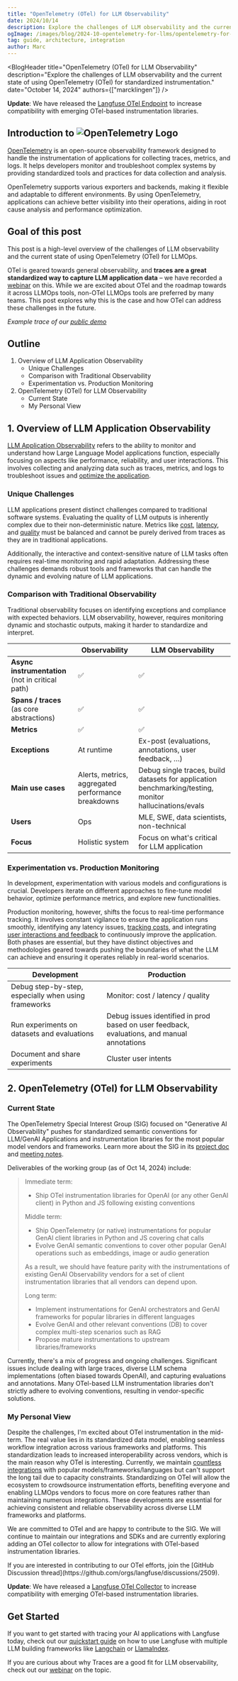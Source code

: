 ```yaml
---
title: "OpenTelemetry (OTel) for LLM Observability"
date: 2024/10/14
description: Explore the challenges of LLM observability and the current state of using OpenTelemetry (OTel) for standardized instrumentation.
ogImage: /images/blog/2024-10-opentelemetry-for-llms/opentelemetry-for-llms.png
tag: guide, architecture, integration
author: Marc
---
```



<BlogHeader
  title="OpenTelemetry (OTel) for LLM Observability"
  description="Explore the challenges of LLM observability and the current state of using OpenTelemetry (OTel) for standardized instrumentation."
  date="October 14, 2024"
  authors={["marcklingen"]}
/>


<Callout type="info">

**Update**: We have released the [Langfuse OTel Endpoint](/docs/opentelemetry/get-started) to increase compatibility with emerging OTel-based instrumentation libraries.

</Callout>

## Introduction to <Image src="/images/blog/2024-10-opentelemetry-for-llms/opentelemetry-logo.svg" alt="OpenTelemetry Logo" width={140} height={30} className="inline-block" />

[OpenTelemetry](https://opentelemetry.io/) is an open-source observability framework designed to handle the instrumentation of applications for collecting traces, metrics, and logs. It helps developers monitor and troubleshoot complex systems by providing standardized tools and practices for data collection and analysis.

OpenTelemetry supports various exporters and backends, making it flexible and adaptable to different environments. By using OpenTelemetry, applications can achieve better visibility into their operations, aiding in root cause analysis and performance optimization.

## Goal of this post

This post is a high-level overview of the challenges of LLM observability and the current state of using OpenTelemetry (OTel) for LLMOps.

OTel is geared towards general observability, and **traces are a great standardized way to capture LLM application data** – we have recorded a [webinar](/guides/videos/webinar-observability-llm-systems) on this. While we are excited about OTel and the roadmap towards it across LLMOps tools, non-OTel LLMOps tools are preferred by many teams. This post explores why this is the case and how OTel can address these challenges in the future.

_Example trace of our [public demo](/docs/docs/demo)_

<CloudflareVideo
  videoId="be2a8276c589a0de39ab846d505cf731"
  aspectRatio={1.516}
  gifStyle
  className="block dark:hidden"
/>
<CloudflareVideo
  videoId="835959b1fbe097cd396e7b20cd5cf91e"
  aspectRatio={1.516}
  gifStyle
  className="hidden dark:block"
/>

## Outline

1. Overview of LLM Application Observability
   - Unique Challenges
   - Comparison with Traditional Observability
   - Experimentation vs. Production Monitoring
2. OpenTelemetry (OTel) for LLM Observability
   - Current State
   - My Personal View

## 1. Overview of LLM Application Observability

[LLM Application Observability](/faq/all/llm-observability) refers to the ability to monitor and understand how Large Language Model applications function, especially focusing on aspects like performance, reliability, and user interactions. This involves collecting and analyzing data such as traces, metrics, and logs to troubleshoot issues and [optimize the application](/faq/all/llm-analytics-101).

### Unique Challenges

LLM applications present distinct challenges compared to traditional software systems. Evaluating the quality of LLM outputs is inherently complex due to their non-deterministic nature. Metrics like [cost](/docs/model-usage-and-cost), [latency](/docs/analytics/overview), and [quality](/docs/scores/overview) must be balanced and cannot be purely derived from traces as they are in traditional applications.

Additionally, the interactive and context-sensitive nature of LLM tasks often requires real-time monitoring and rapid adaptation. Addressing these challenges demands robust tools and frameworks that can handle the dynamic and evolving nature of LLM applications.

### Comparison with Traditional Observability

Traditional observability focuses on identifying exceptions and compliance with expected behaviors. LLM observability, however, requires monitoring dynamic and stochastic outputs, making it harder to standardize and interpret.

|                                                  | Observability                                      | LLM Observability                                                                                      |
| ------------------------------------------------ | -------------------------------------------------- | ------------------------------------------------------------------------------------------------------ |
| **Async instrumentation** (not in critical path) | ✅                                                 | ✅                                                                                                     |
| **Spans / traces** (as core abstractions)        | ✅                                                 | ✅                                                                                                     |
| **Metrics**                                      | ✅                                                 | ✅                                                                                                     |
| **Exceptions**                                   | At runtime                                         | Ex-post (evaluations, annotations, user feedback, …)                                                   |
| **Main use cases**                               | Alerts, metrics, aggregated performance breakdowns | Debug single traces, build datasets for application benchmarking/testing, monitor hallucinations/evals |
| **Users**                                        | Ops                                                | MLE, SWE, data scientists, non-technical                                                               |
| **Focus**                                        | Holistic system                                    | Focus on what's critical for LLM application                                                           |

### Experimentation vs. Production Monitoring

In development, experimentation with various models and configurations is crucial. Developers iterate on different approaches to fine-tune model behavior, optimize performance metrics, and explore new functionalities.

Production monitoring, however, shifts the focus to real-time performance tracking. It involves constant vigilance to ensure the application runs smoothly, identifying any latency issues, [tracking costs](/docs/model-usage-and-cost), and integrating [user interactions and feedback](/docs/scores/user-feedback) to continuously improve the application. Both phases are essential, but they have distinct objectives and methodologies geared towards pushing the boundaries of what the LLM can achieve and ensuring it operates reliably in real-world scenarios.

| Development                                          | Production                                                                                  |
| ---------------------------------------------------- | ------------------------------------------------------------------------------------------- |
| Debug step-by-step, especially when using frameworks | Monitor: cost / latency / quality                                                           |
| Run experiments on datasets and evaluations          | Debug issues identified in prod based on user feedback, evaluations, and manual annotations |
| Document and share experiments                       | Cluster user intents                                                                        |

## 2. OpenTelemetry (OTel) for LLM Observability

### Current State

The OpenTelemetry Special Interest Group (SIG) focused on "Generative AI Observability" pushes for standardized semantic conventions for LLM/GenAI Applications and instrumentation libraries for the most popular model vendors and frameworks. Learn more about the SIG in its [project doc](https://github.com/open-telemetry/community/blob/main/projects/gen-ai.md) and [meeting notes](https://docs.google.com/document/d/1EKIeDgBGXQPGehUigIRLwAUpRGa7-1kXB736EaYuJ2M/edit?tab=t.0#heading=h.ylazl6464n0c).

Deliverables of the working group (as of Oct 14, 2024) include:

> Immediate term:
>
> - Ship OTel instrumentation libraries for OpenAI (or any other GenAI client) in Python and JS following existing conventions
>
> Middle term:
>
> - Ship OpenTelemetry (or native) instrumentations for popular GenAI client libraries in Python and JS covering chat calls
> - Evolve GenAI semantic conventions to cover other popular GenAI operations such as embeddings, image or audio generation
>
> As a result, we should have feature parity with the instrumentations of existing GenAI Observability vendors for a set of client instrumentation libraries that all vendors can depend upon.
>
> Long term:
>
> - Implement instrumentations for GenAI orchestrators and GenAI frameworks for popular libraries in different languages
> - Evolve GenAI and other relevant conventions (DB) to cover complex multi-step scenarios such as RAG
> - Propose mature instrumentations to upstream libraries/frameworks

Currently, there's a mix of progress and ongoing challenges. Significant issues include dealing with large traces, diverse LLM schema implementations (often biased towards OpenAI), and capturing evaluations and annotations. Many OTel-based LLM instrumentation libraries don't strictly adhere to evolving conventions, resulting in vendor-specific solutions.

### My Personal View

Despite the challenges, I'm excited about OTel instrumentation in the mid-term. The real value lies in its standardized data model, enabling seamless workflow integration across various frameworks and platforms. This standardization leads to increased interoperability across vendors, which is the main reason why OTel is interesting. Currently, we maintain [countless integrations](/docs/integrations) with popular models/frameworks/languages but can't support the long tail due to capacity constraints. Standardizing on OTel will allow the ecosystem to crowdsource instrumentation efforts, benefiting everyone and enabling LLMOps vendors to focus more on core features rather than maintaining numerous integrations. These developments are essential for achieving consistent and reliable observability across diverse LLM frameworks and platforms.

We are committed to OTel and are happy to contribute to the SIG. We will continue to maintain our integrations and SDKs and are currently exploring adding an OTel collector to allow for integrations with OTel-based instrumentation libraries.

<Callout>
  If you are interested in contributing to our OTel efforts, join the [GitHub
  Discussion thread](https://github.com/orgs/langfuse/discussions/2509).
</Callout>

<Callout type="info">

**Update**: We have released a [Langfuse OTel Collector](/docs/opentelemetry/get-started) to increase compatibility with emerging OTel-based instrumentation libraries.

</Callout>

## Get Started

If you want to get started with tracing your AI applications with Langfuse today, check out our [quickstart guide](/docs/get-started) on how to use Langfuse with multiple LLM building frameworks like [Langchain](/docs/integrations/langchain/tracing) or [LlamaIndex](/docs/integrations/llama-index/get-started).

If you are curious about why Traces are a good fit for LLM observability, check out our [webinar](/guides/videos/webinar-observability-llm-systems) on the topic.
